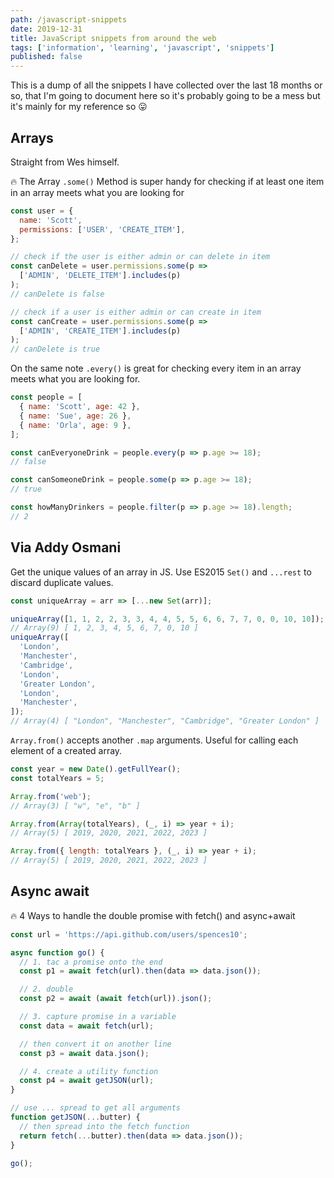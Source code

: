```yaml
---
path: /javascript-snippets
date: 2019-12-31
title: JavaScript snippets from around the web
tags: ['information', 'learning', 'javascript', 'snippets']
published: false
---
```


This is a dump of all the snippets I have collected over the last 18
months or so, that I'm going to document here so it's probably going
to be a mess but it's mainly for my reference so 😛

## Arrays

Straight from Wes himself.

🔥 The Array `.some()` Method is super handy for checking if at least
one item in an array meets what you are looking for

```js
const user = {
  name: 'Scott',
  permissions: ['USER', 'CREATE_ITEM'],
};

// check if the user is either admin or can delete in item
const canDelete = user.permissions.some(p =>
  ['ADMIN', 'DELETE_ITEM'].includes(p)
);
// canDelete is false

// check if a user is either admin or can create in item
const canCreate = user.permissions.some(p =>
  ['ADMIN', 'CREATE_ITEM'].includes(p)
);
// canDelete is true
```

On the same note `.every()` is great for checking every item in an
array meets what you are looking for.

```js
const people = [
  { name: 'Scott', age: 42 },
  { name: 'Sue', age: 26 },
  { name: 'Orla', age: 9 },
];

const canEveryoneDrink = people.every(p => p.age >= 18);
// false

const canSomeoneDrink = people.some(p => p.age >= 18);
// true

const howManyDrinkers = people.filter(p => p.age >= 18).length;
// 2
```

## Via Addy Osmani

Get the unique values of an array in JS. Use ES2015 `Set()` and
`...rest` to discard duplicate values.

```js
const uniqueArray = arr => [...new Set(arr)];

uniqueArray([1, 1, 2, 2, 3, 3, 4, 4, 5, 5, 6, 6, 7, 7, 0, 0, 10, 10]);
// Array(9) [ 1, 2, 3, 4, 5, 6, 7, 0, 10 ]
uniqueArray([
  'London',
  'Manchester',
  'Cambridge',
  'London',
  'Greater London',
  'London',
  'Manchester',
]);
// Array(4) [ "London", "Manchester", "Cambridge", "Greater London" ]
```

`Array.from()` accepts another `.map` arguments. Useful for calling
each element of a created array.

```js
const year = new Date().getFullYear();
const totalYears = 5;

Array.from('web');
// Array(3) [ "w", "e", "b" ]

Array.from(Array(totalYears), (_, i) => year + i);
// Array(5) [ 2019, 2020, 2021, 2022, 2023 ]

Array.from({ length: totalYears }, (_, i) => year + i);
// Array(5) [ 2019, 2020, 2021, 2022, 2023 ]
```

## Async await

🔥 4 Ways to handle the double promise with fetch() and async+await

```js
const url = 'https://api.github.com/users/spences10';

async function go() {
  // 1. tac a promise onto the end
  const p1 = await fetch(url).then(data => data.json());

  // 2. double
  const p2 = await (await fetch(url)).json();

  // 3. capture promise in a variable
  const data = await fetch(url);

  // then convert it on another line
  const p3 = await data.json();

  // 4. create a utility function
  const p4 = await getJSON(url);
}

// use ... spread to get all arguments
function getJSON(...butter) {
  // then spread into the fetch function
  return fetch(...butter).then(data => data.json());
}

go();
```
